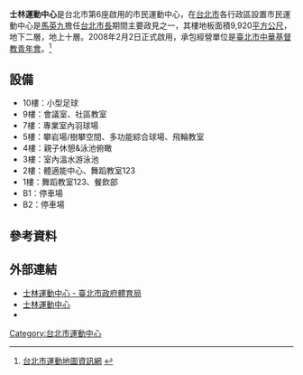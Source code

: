 {{Infobox_Stadium 
| stadium_name      = 士林運動中心
| image             = Taipei Shilin Sports center 20080323.jpg
| location          = {{ROC-TW}}<br>[[台北市|台北市]][[士林區|士林區]]士商路一號
| opened            = 2008年2月2日（啟用）
| owner             = [[台北市政府體育局|台北市政府體育局]]
| operator          = [[臺北市中華基督教青年會|臺北市中華基督教青年會]]
| cost              = 
| website           = [http://www.slsc-taipei.org/ www.slsc-taipei.org]
}}

'''士林運動中心'''是台北市第6座啟用的市民運動中心，在[[台北市|台北市]]各行政區設置市民運動中心是[[馬英九|馬英九]]擔任[[台北市長|台北市長]]期間主要政見之一，其樓地板面積9,920[[平方公尺|平方公尺]]，地下二層，地上十層。2008年2月2日正式啟用，承包經營單位是[[臺北市中華基督教青年會|臺北市中華基督教青年會]]。<ref name="tms">[http://tsh.tms.gov.tw/web/topicdemo2.php?AS_ID=10 台北市運動地圖資訊網] {{webarchive|url=https://web.archive.org/web/20100312092351/http://tsh.tms.gov.tw/web/topicdemo2.php?AS_ID=10 |date=2010-03-12 }}</ref>

== 設備 ==
*10樓：小型足球
*9樓：會議室、社區教室
*7樓：專業室內羽球場
*5樓：攀岩場/樹攀空間、多功能綜合球場、飛輪教室
*4樓：親子休憩&泳池俯瞰
*3樓：室內溫水游泳池
*2樓：體適能中心、舞蹈教室123
*1樓：舞蹈教室123、餐飲部
*B1：停車場
*B2：停車場

== 參考資料 ==
<references/>

==外部連結==
*[https://sports.tms.gov.tw/venues/?K=801 士林運動中心 - 臺北市政府體育局]
*[http://www.slsc-taipei.org/ 士林運動中心] {{Wayback|url=http://www.slsc-taipei.org/ |date=20201124062936 }}
*{{facebook|TaipeiSLSC}}

{{台北市運動中心}}

[[Category:台北市運動中心|Category:台北市運動中心]]